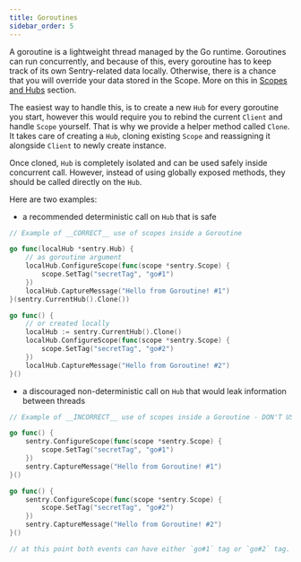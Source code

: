 ```yaml
---
title: Goroutines
sidebar_order: 5
---
```


A goroutine is a lightweight thread managed by the Go runtime. Goroutines can run concurrently, and because of this, every goroutine has to keep track of its own Sentry-related data locally. Otherwise, there is a chance that you will override your data stored in the Scope. More on this in [Scopes and Hubs](../enriching-error-data/scopes/?platform=) section.

The easiest way to handle this, is to create a new `Hub` for every goroutine you start, however this would require you to rebind the current `Client` and handle `Scope` yourself. That is why we provide a helper method called `Clone`. It takes care of creating a `Hub`, cloning existing `Scope` and reassigning it alongside `Client` to newly create instance.

Once cloned, `Hub` is completely isolated and can be used safely inside concurrent call. However, instead of using globally exposed methods, they should be called directly on the `Hub`.

Here are two examples:

- a recommended deterministic call on `Hub` that is safe

```go
// Example of __CORRECT__ use of scopes inside a Goroutine

go func(localHub *sentry.Hub) {
	// as goroutine argument
	localHub.ConfigureScope(func(scope *sentry.Scope) {
		scope.SetTag("secretTag", "go#1")
	})
	localHub.CaptureMessage("Hello from Goroutine! #1")
}(sentry.CurrentHub().Clone())

go func() {
	// or created locally
	localHub := sentry.CurrentHub().Clone()
	localHub.ConfigureScope(func(scope *sentry.Scope) {
		scope.SetTag("secretTag", "go#2")
	})
	localHub.CaptureMessage("Hello from Goroutine! #2")
}()
```

- a discouraged non-deterministic call on `Hub` that would leak information between threads

```go
// Example of __INCORRECT__ use of scopes inside a Goroutine - DON'T USE IT!

go func() {
	sentry.ConfigureScope(func(scope *sentry.Scope) {
		scope.SetTag("secretTag", "go#1")
	})
	sentry.CaptureMessage("Hello from Goroutine! #1")
}()

go func() {
	sentry.ConfigureScope(func(scope *sentry.Scope) {
		scope.SetTag("secretTag", "go#2")
	})
	sentry.CaptureMessage("Hello from Goroutine! #2")
}()

// at this point both events can have either `go#1` tag or `go#2` tag. We'll never know.
```
